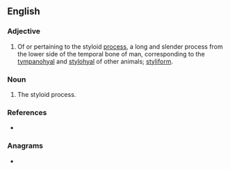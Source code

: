 ==English==

===Adjective===
{{en-adj|-}}

# {{lb|en|anatomy}} Of or pertaining to the styloid [[process]], a long and slender process from the lower side of the temporal bone of man, corresponding to the [[tympanohyal]] and [[stylohyal]] of other animals; [[styliform]].

===Noun===
{{en-noun}}

# {{lb|en|anatomy}} The styloid process.

===References===
* {{R:Webster 1913}}

===Anagrams===
* {{anagrams|en|Doylist|ditosyl}}